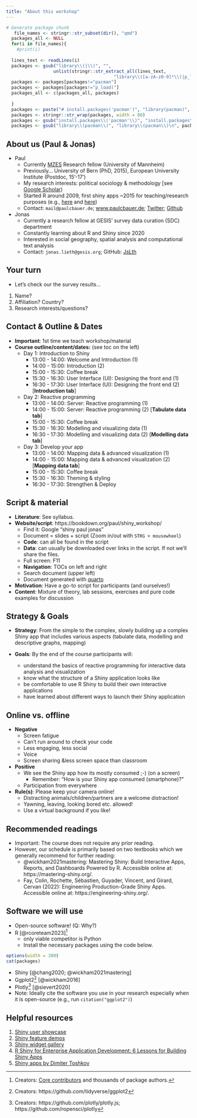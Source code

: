 ```yaml
---
title: "About this workshop"
---
```



```r
# Generate package chunk
   file_names <- stringr::str_subset(dir(), "qmd")
  packages_all <- NULL
  for(i in file_names){
  	#print(i)
  	
  lines_text <- readLines(i) 
  packages <- gsub("library\\(|\\)", "",  
                  unlist(stringr::str_extract_all(lines_text,  
                                         "library\\([a-zA-z0-9]*\\)|p_load\\([a-zA-z0-9]*\\)"))) 
  packages <- packages[packages!="pacman"] 
  packages <- packages[packages!="p_load("] 
  packages_all <- c(packages_all, packages)
  
  }
  packages <- paste("# install.packages('pacman')", "library(pacman)", "p_load('", paste(unique(packages_all), collapse="', '"), "')",sep="") 
  packages <- stringr::str_wrap(packages, width = 80) 
  packages <- gsub("install.packages\\('pacman'\\)", "install.packages\\('pacman'\\)\n", packages) 
  packages <- gsub("library\\(pacman\\)", "library\\(pacman\\)\n", packages)
```







## About us (Paul & Jonas)
- Paul
	- Currently [MZES](https://www.mzes.uni-mannheim.de/d7/en) Research fellow (University of Mannheim)
	- Previously... University of Bern (PhD, 2015), European University Institute (Postdoc, 15'-17')
	- My research interests: political sociology & methodology [see [Google Scholar](https://scholar.google.com/citations?user=hw-b-MkAAAAJ&hl=en&oi=ao))
	- Started R around 2009, first shiny apps ~2015 for teaching/research purposes (e.g., [here](https://paulcbauer.shinyapps.io/transformations_of_variables/) and [here](https://paulcbauer.shinyapps.io/visualizing-causal-scenarios/))
	- Contact: `mail@paulcbauer.de`; [www.paulcbauer.de](https://sites.google.com/paulcbauer.de/web/); [Twitter](https://twitter.com/p_c_bauer); [Github](https://github.com/paulcbauer)
- Jonas
	- Currently a research fellow at GESIS' survey data curation (SDC) department
	- Constantly learning about R and Shiny since 2020
	- Interested in social geography, spatial analysis and computational text analysis
	- Contact: `jonas.lieth@gesis.org`; GitHub: [JsLth](https://github.com/JsLth)





## Your turn

- Let's check our the survey results...

1. Name?
2. Affiliation? Country?
3. Research interests/questions?

<!--
Below take too long for short workshop
4. Previous experience with R?
5. Why are you interested in this
workshop?
-->




## Contact & Outline & Dates
- **Important**: 1st time we teach workshop/material
- **Course outline/content/dates:** (see toc on the left) 
  - Day 1: Introduction to Shiny
    - 13:00 - 14:00: Welcome and Introduction (1)
    - 14:00 - 15:00: Introduction (2)
    - 15:00 - 15:30: Coffee break
    - 15:30 - 16:30: User Interface (UI): Designing the front end (1)
    - 16:30 - 17:30: User Interface (UI): Designing the front end (2) [**Introduction tab**]
  - Day 2: Reactive programming
    - 13:00 - 14:00: Server: Reactive programming (1)
    - 14:00 - 15:00: Server: Reactive programming (2)  [**Tabulate data tab**]
    - 15:00 - 15:30: Coffee break
    - 15:30 - 16:30: Modelling and visualizing data (1)
    - 16:30 - 17:30: Modelling and visualizing data (2) [**Modelling data tab**]
  - Day 3: Develop your app
    - 13:00 - 14:00: Mapping data & advanced visualization (1)
    - 14:00 - 15:00: Mapping data & advanced visualization (2)  [**Mapping data tab**]
    - 15:00 - 15:30: Coffee break
    - 15:30 - 16:30: Theming & styling 
    - 16:30 - 17:30: Strengthen & Deploy






## Script & material {#material}
- **Literature**: See syllabus.
- **Website/script**: https://bookdown.org/paul/shiny_workshop/
	- Find it: Google "shiny paul jonas"
	- Document = slides  + script (Zoom in/out with `STRG + mousewheel`)
	- **Code**: can all be found in the script
	- **Data**: can usually be downloaded over links in the script. If not we'll share the files.
	- Full screen: F11
	- **Navigation**: TOCs on left and right
	- Search document (upper left)
	- Document generated with [quarto](https://quarto.org/)
- **Motivation**: Have a go-to script for participants (and ourselves!)
- **Content**: Mixture of theory, lab sessions, exercises and pure code examples for discussion




## Strategy & Goals
- **Strategy**: From the simple to the complex, slowly building up a complex Shiny app that includes various aspects (tabulate data, modelling and descriptive graphs, mapping)

- **Goals**: By the end of the course participants will:
	- understand the basics of reactive programming for interactive data analysis and visualization
	- know what the structure of a Shiny application looks like
	- be comfortable to use R Shiny to build their own interactive applications
	- have learned about different ways to launch their Shiny application






  






## Online vs. offline

* **Negative**
    + Screen fatigue
    + Can't run around to check your code
    + Less engaging, less social
    + Voice
    + Screen sharing &less screen space than classroom 
* **Positive**
    + We see the Shiny app how its mostly consumed
    ;-) (on a screen)
        + Remember: "How is your Shiny app consumed (smartphone)?"
    + Participation from everywhere
* **Rule(s)**: Please keep your camera online!
  + Distracting animals/children/partners are a welcome distraction!
  + Yawning, leaving, looking bored etc. allowed!
  + Use a virtual background if you like!
  







  
    
## Recommended readings

- Important: The course does not require any prior reading. 
- However, our schedule is primarily based on two textbooks which we generally recommend for further reading:
	- @wickham2021mastering: Mastering Shiny: Build Interactive Apps, Reports, and Dashboards Powered by R. Accessible online at: https://mastering-shiny.org/. 
	- Fay, Colin, Rochette, Sébastien, Guyader, Vincent, and Girard, Cervan (2022): Engineering Production-Grade Shiny Apps. Accessible online at: https://engineering-shiny.org/.













## Software we will use
- Open-source software! (Q: Why?)
- R [@rcoreteam2023]^[Creators: [Core contributors](https://www.r-project.org/contributors.html)  and thousands of package authors.]
  - only viable competitor is Python
  - Install the necessary packages using the code below.

```r
options(width = 300)
cat(packages)
```

- Shiny [@chang2020; @wickham2021mastering]
- Ggplot2^[Creators: https://github.com/tidyverse/ggplot2] [@wickham2016]
* Plotly^[Creators: https://github.com/plotly/plotly.js; https://github.com/ropensci/plotly] [@sievert2020]
* Note: Ideally cite the software you use in your research especially when it is open-source (e.g., run `citation("ggplot2")`)






## Helpful resources

1. [Shiny user showcase](https://shiny.posit.co/r/gallery/#user-showcase) 
2. [Shiny feature demos](https://shiny.posit.co/r/gallery/#feature-demos)
3. [Shiny widget gallery](https://shiny.posit.co/r/gallery/widgets/widget-gallery/)
4. [R Shiny for Enterprise Application Development: 6 Lessons for Building Shiny Apps](https://appsilon.com/why-you-should-use-r-shiny-for-enterprise-application-development/#anchor-7)
5. [Shiny apps by Dimiter Toshkov](http://www.dimiter.eu/Visualizations.html)
